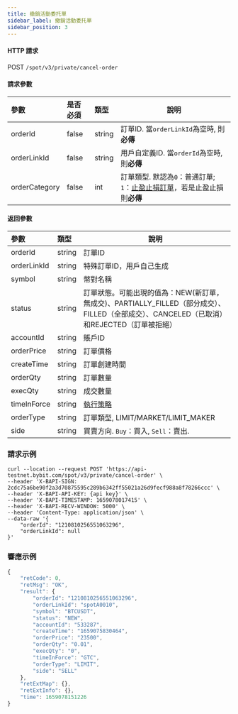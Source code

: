 ```yaml
---
title: 撤銷活動委托單
sidebar_label: 撤銷活動委托單
sidebar_position: 3
---
```


#### HTTP 請求
POST <code>/spot/v3/private/cancel-order</code>

#### 請求參數
| 參數 | 是否必須 | 類型 | 說明|
|:----- |:-------|:-----|------ |
| orderId              | false               | string          | 訂單ID. 當<code>orderLinkId</code>為空時, 則<b>必傳</b> |
| orderLinkId          | false               | string          | 用戶自定義ID. 當<code>orderId</code>為空時, 則<b>必傳</b> |
| orderCategory        | false               | int             | 訂單類型. 默認為<code>0</code>：普通訂單; <code>1</code>：<a href="https://www.bybit.com/zh-TW/help-center/bybitHC_Article?language=zh_TW&id=000001736">止盈止損訂單</a>，若是止盈止損則<b>必傳</b> |

#### 返回參數
| 參數 | 類型 | 說明|
|:----- |:-----|----- |
| orderId               | string          | 訂單ID |
| orderLinkId           | string          | 特殊訂單ID，用戶自己生成 |
| symbol                | string          | 幣對名稱 |
| status                | string          | 訂單狀態。可能出現的值為：NEW(新訂單，無成交)、PARTIALLY_FILLED（部分成交）、FILLED（全部成交）、CANCELED（已取消）和REJECTED（訂單被拒絕） |
| accountId             | string          | 賬戶ID |
| orderPrice            | string          | 訂單價格 |
| createTime            | string          | 訂單創建時間 |
| orderQty              | string          | 訂單數量 |
| execQty               | string          | 成交數量 |
| timeInForce           | string          | <a href="https://www.bybit.com/zh-TW/help-center/bybitHC_Article?language=zh_TW&id=000001044">執行策略</a> |
| orderType             | string          | 訂單類型, LIMIT/MARKET/LIMIT_MAKER |
| side                  | string          | 買賣方向. <code>Buy</code>：買入, <code>Sell</code>：賣出. |

### 請求示例

<Tabs>
<TabItem value="console" label="Console">

```http
curl --location --request POST 'https://api-testnet.bybit.com/spot/v3/private/cancel-order' \
--header 'X-BAPI-SIGN: 2cdc75a6be90f2a3d70875595c289b6342ff55021a26d9fecf988a8f78266ccc' \
--header 'X-BAPI-API-KEY: {api key}' \
--header 'X-BAPI-TIMESTAMP: 1659078017415' \
--header 'X-BAPI-RECV-WINDOW: 5000' \
--header 'Content-Type: application/json' \
--data-raw '{
    "orderId": "1210810256551063296",
    "orderLinkId": null
}'
```

</TabItem>
</Tabs>

### 響應示例

```javascript
{
    "retCode": 0,
    "retMsg": "OK",
    "result": {
        "orderId": "1210810256551063296",
        "orderLinkId": "spotA0010",
        "symbol": "BTCUSDT",
        "status": "NEW",
        "accountId": "533287",
        "createTime": "1659075830464",
        "orderPrice": "23500",
        "orderQty": "0.01",
        "execQty": "0",
        "timeInForce": "GTC",
        "orderType": "LIMIT",
        "side": "SELL"
    },
    "retExtMap": {},
    "retExtInfo": {},
    "time": 1659078151226
}
```
